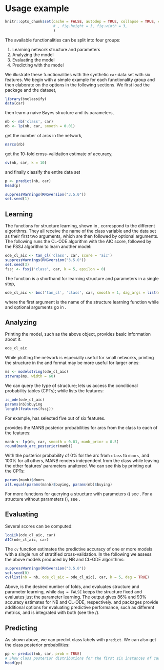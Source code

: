 # Usage example 
\label{sec:usage}

```r
knitr::opts_chunk$set(cache = FALSE, autodep = TRUE, collapse = TRUE, comment = "", highlight = FALSE
                      # , fig.height = 3, fig.width = 3, 
                      )
```
The available functionalities can be split into four groups:

1. Learning network structure and parameters
1. Analyzing the model 
1. Evaluating the model 
1. Predicting with the model 

\noindent We illustrate these functionalities with the synthetic `car` data set with six features. We begin with a simple example for each functionality group and then elaborate on the options in the following sections. We first load the package and the dataset,
 
```r
library(bnclassify)
data(car)
``` 

\noindent then learn a naive Bayes structure and its parameters,
```r
nb <- nb('class', car) 
nb <- lp(nb, car, smooth = 0.01) 
``` 

\noindent get the number of arcs in the network,
```r
narcs(nb)
``` 

\noindent get the 10-fold cross-validation estimate of accuracy,
```r
cv(nb, car, k = 10) 
``` 

\noindent and finally classify the entire data set
```r
p <- predict(nb, car)
head(p) 
``` 


```r
suppressWarnings(RNGversion("3.5.0"))
set.seed(1)
```

## Learning 
The functions for structure learning, shown in \rtbl{algorithms}, correspond to the different algorithms. They all receive the name of the class variable and the data set as their first two arguments, which are then followed by optional arguments. The following runs the CL-ODE algorithm with the AIC score, followed by the FSSJ algorithm to learn another model:
```r
ode_cl_aic <- tan_cl('class', car, score = 'aic')   
suppressWarnings(RNGversion("3.5.0"))
set.seed(3)
fssj <- fssj('class', car, k = 5, epsilon = 0)
```        

The \code{bnc()} function is a shorthand for learning structure and parameters in a single step, 
```r
ode_cl_aic <- bnc('tan_cl', 'class', car, smooth = 1, dag_args = list(score = 'aic'))
```
\noindent where the first argument is the name of the structure learning function while and optional arguments go in \code{dag\_args}.  

## Analyzing   
Printing the model, such as the above \code{ode\_cl\_aic} object, provides basic information about it.
```r
ode_cl_aic
```    
While plotting the network is especially useful for small networks, printing the structure in the \CRANpkg{deal} \citep{deal1237} and \pkg{bnlearn} format may be more useful for larger ones:
<!-- 
r , fig.width = 4, fig.height = 4}
plot(ode_cl_aic)
--> 

```r
ms <- modelstring(ode_cl_aic)
strwrap(ms, width = 60)
``` 

We can query the type of structure; \code{params()} lets us access the conditional probability tables (CPTs); while \code{features()} lists the features:   
```r
is_ode(ode_cl_aic)
params(nb)$buying
length(features(fssj))
``` 
For example, \code{fssj()} has selected five out of six features.  

\code{manb\_arc\_posterior()} provides the MANB posterior probabilities for arcs from the class to each of the features: 
```r
manb <- lp(nb, car, smooth = 0.01, manb_prior = 0.5)
round(manb_arc_posterior(manb))
```

With the posterior probability of 0% for the arc from `class` to `doors`, and 100\% for all others, MANB renders \code{doors} independent from the class while leaving the other features' parameters unaltered. We can see this by printing out the CPTs:
```r
params(manb)$doors 
all.equal(params(manb)$buying, params(nb)$buying)
```   
For more functions for querying a structure with parameters (\code{bnc\_bn}) see \code{?inspect\_bnc\_bn}. For a structure without parameters (\code{bnc\_dag}), see \code{?inspect\_bnc\_dag}. 

## Evaluating
  
Several scores can be computed: 
```r
logLik(ode_cl_aic, car)
AIC(ode_cl_aic, car)
```   
<!-- cLogLik -->

The `cv` function estimates the predictive accuracy of one or more models with a single run of stratified cross-validation. In the following we assess the above models produced by NB and CL-ODE algorithms:     
```r
suppressWarnings(RNGversion("3.5.0"))
set.seed(0)
cv(list(nb = nb, ode_cl_aic = ode_cl_aic), car, k = 5, dag = TRUE)
```
\noindent Above, \code{k} is the desired number of folds, and \code{dag = TRUE} evaluates structure and parameter learning, while `dag = FALSE` keeps the structure fixed and evaluates just the parameter learning. The output gives 86\% and 93\% accuracy estimates for NB and CL-ODE, respectively. \CRANpkg{mlr} and \CRANpkg{caret} packages provide additional options for evaluating predictive performance, such as different metrics, and \pkg{bnclassify} is integrated with both (see the \invin/).  

## Predicting 
As shown above, we can predict class labels with `predict`. We can also get the class posterior probabilities:    
```r
pp <- predict(nb, car, prob = TRUE)
# Show class posterior distributions for the first six instances of car
head(pp)
``` 
